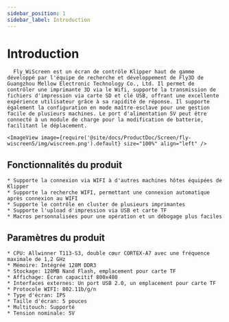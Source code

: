 ```yaml
---
sidebar_position: 1
sidebar_label: Introduction
---
```




# Introduction

      Fly_WiScreen est un écran de contrôle Klipper haut de gamme développé par l'équipe de recherche et développement de Fly3D de Guangzhou Mellow Electronic Technology Co., Ltd. Il permet de contrôler une imprimante 3D via le Wifi, supporte la transmission de fichiers d'impression via carte SD et clé USB, offrant une excellente expérience utilisateur grâce à sa rapidité de réponse. Il supporte également la configuration en mode maître-esclave pour une gestion facile de plusieurs machines. Le port d'alimentation 5V peut être connecté à un module de charge pour la modification de batterie, facilitant le déplacement.

    <ImageView image={require('@site/docs/ProductDoc/Screen/fly-wiscreen5/img/wiscreen.png').default} size="100%" align="left" />

## Fonctionnalités du produit

    * Supporte la connexion via WIFI à d'autres machines hôtes équipées de Klipper
    * Supporte la recherche WIFI, permettant une connexion automatique après connexion au WIFI
    * Supporte le contrôle en cluster de plusieurs imprimantes
    * Supporte l'upload d'impression via USB et carte TF
    * Macros personnalisées pour une opération et un débogage plus faciles

## Paramètres du produit

    * CPU: Allwinner T113-S3, double cœur CORTEX-A7 avec une fréquence maximale de 1,2 GHz
    * Mémoire: Intégrée 128M DDR3
    * Stockage: 128MB Nand Flash, emplacement pour carte TF
    * Affichage: Écran capacitif 800x480
    * Interfaces externes: Un port USB 2.0, un emplacement pour carte TF
    * Protocole WIFI: 802.11b/g/n
    * Type d'écran: IPS
    * Taille d'écran: 5 pouces
    * Multitouch: Supporté
    * Tension nominale: 5V

